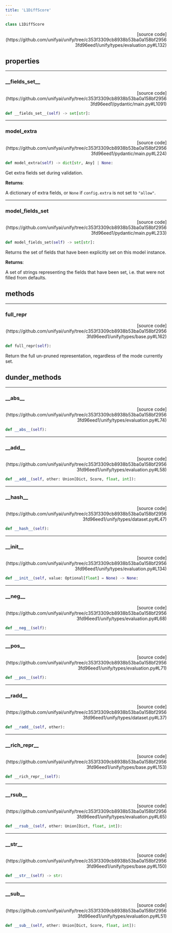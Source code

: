 ```yaml
---
title: 'L1DiffScore'
---
```


```python
class L1DiffScore
```

<p align="right">[source code](https://github.com/unifyai/unify/tree/c353f3309cb8938b53ba0a158bf29563fd96eed1/unify/types/evaluation.py#L132)</p>



## properties

---

### \_\_fields\_set\_\_

<p align="right">[source code](https://github.com/unifyai/unify/tree/c353f3309cb8938b53ba0a158bf29563fd96eed1/pydantic/main.py#L1091)</p>

```python
def __fields_set__(self) -> set[str]:
```



---

### model\_extra

<p align="right">[source code](https://github.com/unifyai/unify/tree/c353f3309cb8938b53ba0a158bf29563fd96eed1/pydantic/main.py#L224)</p>

```python
def model_extra(self) -> dict[str, Any] | None:
```

Get extra fields set during validation.

**Returns**:

A dictionary of extra fields, or `None` if `config.extra` is not set to `"allow"`.

---

### model\_fields\_set

<p align="right">[source code](https://github.com/unifyai/unify/tree/c353f3309cb8938b53ba0a158bf29563fd96eed1/pydantic/main.py#L233)</p>

```python
def model_fields_set(self) -> set[str]:
```

Returns the set of fields that have been explicitly set on this model instance.

**Returns**:

A set of strings representing the fields that have been set,
i.e. that were not filled from defaults.

## methods

---

### full\_repr

<p align="right">[source code](https://github.com/unifyai/unify/tree/c353f3309cb8938b53ba0a158bf29563fd96eed1/unify/types/base.py#L162)</p>

```python
def full_repr(self):
```

Return the full un-pruned representation, regardless of the mode currently set.

## dunder_methods

---

### \_\_abs\_\_

<p align="right">[source code](https://github.com/unifyai/unify/tree/c353f3309cb8938b53ba0a158bf29563fd96eed1/unify/types/evaluation.py#L74)</p>

```python
def __abs__(self):
```



---

### \_\_add\_\_

<p align="right">[source code](https://github.com/unifyai/unify/tree/c353f3309cb8938b53ba0a158bf29563fd96eed1/unify/types/evaluation.py#L58)</p>

```python
def __add__(self, other: Union[Dict, Score, float, int]):
```



---

### \_\_hash\_\_

<p align="right">[source code](https://github.com/unifyai/unify/tree/c353f3309cb8938b53ba0a158bf29563fd96eed1/unify/types/dataset.py#L47)</p>

```python
def __hash__(self):
```



---

### \_\_init\_\_

<p align="right">[source code](https://github.com/unifyai/unify/tree/c353f3309cb8938b53ba0a158bf29563fd96eed1/unify/types/evaluation.py#L134)</p>

```python
def __init__(self, value: Optional[float] = None) -> None:
```



---

### \_\_neg\_\_

<p align="right">[source code](https://github.com/unifyai/unify/tree/c353f3309cb8938b53ba0a158bf29563fd96eed1/unify/types/evaluation.py#L68)</p>

```python
def __neg__(self):
```



---

### \_\_pos\_\_

<p align="right">[source code](https://github.com/unifyai/unify/tree/c353f3309cb8938b53ba0a158bf29563fd96eed1/unify/types/evaluation.py#L71)</p>

```python
def __pos__(self):
```



---

### \_\_radd\_\_

<p align="right">[source code](https://github.com/unifyai/unify/tree/c353f3309cb8938b53ba0a158bf29563fd96eed1/unify/types/dataset.py#L37)</p>

```python
def __radd__(self, other):
```



---

### \_\_rich\_repr\_\_

<p align="right">[source code](https://github.com/unifyai/unify/tree/c353f3309cb8938b53ba0a158bf29563fd96eed1/unify/types/base.py#L153)</p>

```python
def __rich_repr__(self):
```



---

### \_\_rsub\_\_

<p align="right">[source code](https://github.com/unifyai/unify/tree/c353f3309cb8938b53ba0a158bf29563fd96eed1/unify/types/evaluation.py#L65)</p>

```python
def __rsub__(self, other: Union[Dict, float, int]):
```



---

### \_\_str\_\_

<p align="right">[source code](https://github.com/unifyai/unify/tree/c353f3309cb8938b53ba0a158bf29563fd96eed1/unify/types/base.py#L150)</p>

```python
def __str__(self) -> str:
```



---

### \_\_sub\_\_

<p align="right">[source code](https://github.com/unifyai/unify/tree/c353f3309cb8938b53ba0a158bf29563fd96eed1/unify/types/evaluation.py#L51)</p>

```python
def __sub__(self, other: Union[Dict, Score, float, int]):
```

